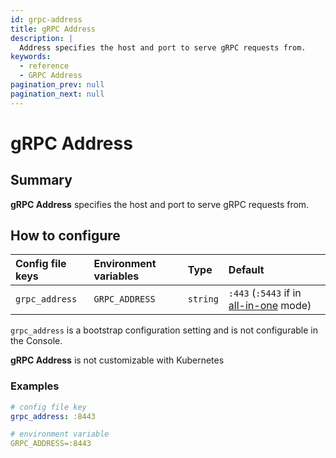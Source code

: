 ```yaml
---
id: grpc-address
title: gRPC Address
description: |
  Address specifies the host and port to serve gRPC requests from.
keywords:
  - reference
  - GRPC Address
pagination_prev: null
pagination_next: null
---
```



# gRPC Address

## Summary

**gRPC Address** specifies the host and port to serve gRPC requests from.

## How to configure

<Tabs>
<TabItem value="Core" label="Core">

| **Config file keys** | **Environment variables** | **Type** | **Default** |
| :------------------- | :------------------------ | :-- | :-- |
| `grpc_address`       | `GRPC_ADDRESS`            | `string` | `:443` (`:5443` if in [all-in-one](/docs/internals/configuration#all-in-one-vs-split-service-mode) mode) |

</TabItem>
<TabItem value="Enterprise" label="Enterprise">

`grpc_address` is a bootstrap configuration setting and is not configurable in the Console.

</TabItem>
<TabItem value="Kubernetes" label="Kubernetes">

**gRPC Address** is not customizable with Kubernetes

</TabItem>
</Tabs>

### Examples

```yaml
# config file key
grpc_address: :8443

# environment variable
GRPC_ADDRESS=:8443
```
